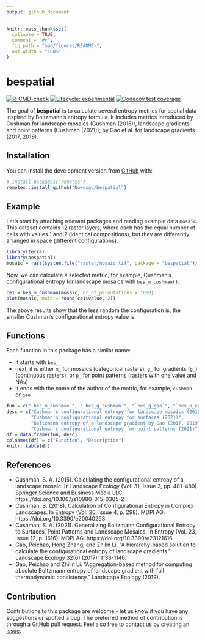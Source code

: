 ```yaml
---
output: github_document
---
```


<!-- README.md is generated from README.Rmd. Please edit that file -->

```r
knitr::opts_chunk$set(
  collapse = TRUE,
  comment = "#>",
  fig.path = "man/figures/README-",
  out.width = "100%"
)
```

# bespatial

  <!-- badges: start -->
  [![R-CMD-check](https://github.com/Nowosad/bespatial/workflows/R-CMD-check/badge.svg)](https://github.com/Nowosad/bespatial/actions)
  [![Lifecycle: experimental](https://img.shields.io/badge/lifecycle-experimental-orange.svg)](https://lifecycle.r-lib.org/articles/stages.html#experimental)
  [![Codecov test coverage](https://codecov.io/gh/Nowosad/bespatial/branch/master/graph/badge.svg)](https://app.codecov.io/gh/Nowosad/bespatial?branch=master)
  <!-- badges: end -->

The goal of **bespatial** is to calculate several entropy metrics for spatial data inspired by Boltzmann's entropy formula.
It includes metrics introduced by Cushman for landscape mosaics (Cushman (2015)), landscape gradients and point patterns (Cushman (2021)); by Gao et al. for landscape gradients (2017, 2019).

## Installation

<!-- You can install the released version of bespatial from [CRAN](https://CRAN.R-project.org) with: -->

<!-- ``` r -->
<!-- install.packages("bespatial") -->
<!-- ``` -->

You can install the development version from [GitHub](https://github.com/) with:

``` r
# install.packages("remotes")
remotes::install_github("Nowosad/bespatial")
```

## Example

Let's start by attaching relevant packages and reading example data `mosaic`.
This dataset contains 12 raster layers, where each has the equal number of cells with values 1 and 2 (identical compositions), but they are differently arranged in space (different configurations).

```r
library(terra)
library(bespatial)
mosaic = rast(system.file("raster/mosaic.tif", package = "bespatial"))
```

Now, we can calculate a selected metric, for example, Cushman's configurational entropy for landscape mosaics with `bes_m_cushman()`:

```r
ce1 = bes_m_cushman(mosaic, nr_of_permutations = 1000)
plot(mosaic, main = round(ce1$value, 2))
```

The above results show that the less random the configuration is, the smaller Cushman's configurational entropy value is.

## Functions

Each function in this package has a similar name:

- it starts with `bes_`
- next, it is either `m_` for mosaics (categorical rasters), `g_` for gradients (`g_`) (continuous rasters), or `p_` for point patterns (rasters with one value and NAs)
- it ends with the name of the author of the metric, for example, `cushman` or `gao`

```r
fun = c("`bes_m_cushman`", "`bes_g_cushman`", "`bes_g_gao`", "`bes_p_cushman`")
desc = c("Cushman's configurational entropy for landscape mosaics (2015)",
         "Cushman's configurational entropy for surfaces (2021)",
         "Boltzmann entropy of a landscape gradient by Gao (2017, 2019)", 
         "Cushman's configurational entropy for point patterns (2021)")
df = data.frame(fun, desc)
colnames(df) = c("Function", "Description")
knitr::kable(df)
```

<!-- ## Documentation -->

## References

- Cushman, S. A. (2015). Calculating the configurational entropy of a landscape mosaic. In Landscape Ecology (Vol. 31, Issue 3, pp. 481–489). Springer Science and Business Media LLC. https://doi.org/10.1007/s10980-015-0305-2 
- Cushman, S. (2018). Calculation of Configurational Entropy in Complex Landscapes. In Entropy (Vol. 20, Issue 4, p. 298). MDPI AG. https://doi.org/10.3390/e20040298 
- Cushman, S. A. (2021). Generalizing Boltzmann Configurational Entropy to Surfaces, Point Patterns and Landscape Mosaics. In Entropy (Vol. 23, Issue 12, p. 1616). MDPI AG. https://doi.org/10.3390/e23121616 
- Gao, Peichao, Hong Zhang, and Zhilin Li. "A hierarchy-based solution to calculate the configurational entropy of landscape gradients." Landscape Ecology 32(6) (2017): 1133-1146.
- Gao, Peichao and Zhilin Li. "Aggregation-based method for computing absolute Boltzmann entropy of landscape gradient with full thermodynamic consistency." Landscape Ecology (2019).

## Contribution

Contributions to this package are welcome - let us know if you have any suggestions or spotted a bug. 
The preferred method of contribution is through a GitHub pull request. 
Feel also free to contact us by creating [an issue](https://github.com/nowosad/bespatial/issues).
